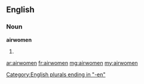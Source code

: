 ==English==

===Noun===
'''airwomen'''

# {{plural of|airwoman}}

[[Category:English plurals ending in "-en"]]

[[ar:airwomen]]
[[fr:airwomen]]
[[mg:airwomen]]
[[my:airwomen]]